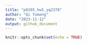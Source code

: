 ```yaml
---
title: "p8105_hw5_yq2378"
author: "Qi Yumeng"
date: "2023-11-12"
output: github_document
---
```


```r
knitr::opts_chunk$set(echo = TRUE)
```